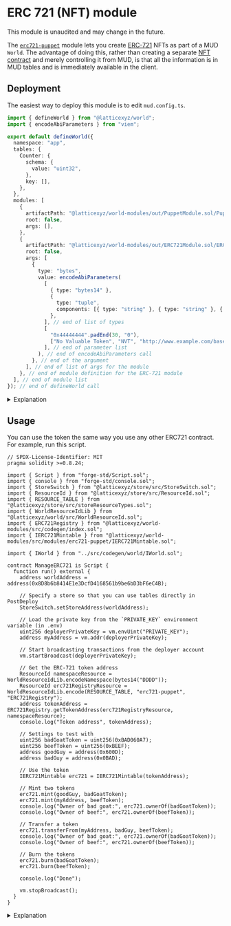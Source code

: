 
# ERC 721 (NFT) module

<Callout type="warning" emoji="⚠️">

This module is unaudited and may change in the future.

</Callout>

The [`erc721-puppet`](https://github.com/latticexyz/mud/tree/main/packages/world-modules/src/modules/erc721-puppet) module lets you create [ERC-721](https://ethereum.org/en/developers/docs/standards/tokens/erc-721/) NFTs as part of a MUD `World`.
The advantage of doing this, rather than creating a separate [NFT contract](https://github.com/OpenZeppelin/openzeppelin-contracts/tree/master/contracts/token/ERC721) and merely controlling it from MUD, is that all the information is in MUD tables and is immediately available in the client.

## Deployment

The easiest way to deploy this module is to edit `mud.config.ts`.

<CollapseCode>

```typescript filename="mud.config.ts" copy {2,14-50}
import { defineWorld } from "@latticexyz/world";
import { encodeAbiParameters } from "viem";

export default defineWorld({
  namespace: "app",
  tables: {
    Counter: {
      schema: {
        value: "uint32",
      },
      key: [],
    },
  },
  modules: [
    {
      artifactPath: "@latticexyz/world-modules/out/PuppetModule.sol/PuppetModule.json",
      root: false,
      args: [],
    },
    {
      artifactPath: "@latticexyz/world-modules/out/ERC721Module.sol/ERC721Module.json",
      root: false,
      args: [
        {
          type: "bytes",
          value: encodeAbiParameters(
            [
              { type: "bytes14" },
              {
                type: "tuple",
                components: [{ type: "string" }, { type: "string" }, { type: "string" }],
              },
            ], // end of list of types
            [
              "0x44444444".padEnd(30, "0"),
              ["No Valuable Token", "NVT", "http://www.example.com/base/uri/goes/here"], // end of the ERC-721 metadata tuple
            ], // end of parameter list
          ), // end of encodeAbiParameters call
        }, // end of the argument
      ], // end of list of args for the module
    }, // end of module definition for the ERC-721 module
  ], // end of module list
}); // end of defineWorld call
```

</CollapseCode>

<details>

<summary>Explanation</summary>

```typescript
import { encodeAbiParameters } from "viem";
```

In simple cases it is enough to use the config parser to specify the module arguments.
However, the NFT module requires a `struct` as [one of the arguments](https://github.com/latticexyz/mud/blob/main/packages/world-modules/src/modules/erc721-puppet/ERC721Module.sol#L37).
We use [`encodeAbiParameters`](https://viem.sh/docs/abi/encodeAbiParameters.html) to encode the `struct` data.

Note that this means we need to issue `pnpm install viem` in `packages/contracts` to be able to use the library here.

```typesceript
  modules: [
    {
      artifactPath: "@latticexyz/world-modules/out/PuppetModule.sol/PuppetModule.json",
      root: false,
      args: [],
    },
```

A module declaration requires three parameters:

- `artifactPath`, a link to the compiled JSON file for the module.
- `root`, whether to install the module with [root namespace permissions](/world/systems#root-systems) or not.
- `args` the module arguments.

Here we install [the `puppet` module](https://github.com/latticexyz/mud/tree/main/packages/world-modules/src/modules/puppet).
We need this module because a `System` is supposed to be stateless, and easily upgradeable to a contract in a different address.
However, both the [ERC-20 standard](https://ethereum.org/en/developers/docs/standards/tokens/erc-20/) and the [ERC-721 standard](https://ethereum.org/en/developers/docs/standards/tokens/erc-721/) require the token contract to emit events.
The solution is to put the `System` in one contract and have another contract, the puppet, which receives requests and emits events according to the ERC.

```typescript
    {
      artifactPath: "@latticexyz/world-modules/out/ERC721Module.sol/ERC721Module.json",
      root: false,
      args: [
```

You can see the arguments for the ERC-721 module [here](https://github.com/latticexyz/mud/blob/main/packages/world-modules/src/modules/erc721-puppet/ERC721Module.sol#L37).
There are two arguments:

- A 14-byte identifier for the namespace.
- An `ERC721MetadataData` for the ERC-721 parameters, [defined here](https://github.com/latticexyz/mud/blob/main/packages/world-modules/src/modules/erc721-puppet/tables/ERC721Metadata.sol#L19-L23).

However, the arguments for a module are [ABI encoded](https://docs.soliditylang.org/en/develop/abi-spec.html) to a single value of type `bytes`.

```typescript
        {
          type: "bytes",
```

The data type for this parameter is `bytes`, because it is treated as opaque bytes by the `World` and only gets parsed by the module after it is transferred.

```typescript
          value: encodeAbiParameters(
            [
```

Use `encodeAbiParameters` from the viem library to create the argument.
The first parameter of this function is a list of argument types.

```typescript
               [
                 { type: 'bytes14' },
```

The first parameter is simple, a 14 byte value for the namespace.

```typescript
              {
                type: 'tuple',
                components: [
                  { "type": "string" },
                  { "type": "string" },
                  { "type": "string" },
                ]
               }
            ],   // end of list of types
```

The second value is more complicated, it's a struct, or as it is called in ABI, a tuple.
It consists of three strings (the token name, symbol, and [base URI](https://docs.openzeppelin.com/contracts/3.x/api/token/erc721#ERC721-baseURI--)).

```typescript
            [
              "0x44444444".padEnd(30, "0"),
```

The second `encodeAbiParameters` parameter is a list of the values, of the types declared in the first list.

The first parameter for the module is `bytes14`, which is expected to be a hexadecimal value with twenty-eight hexadecimal digits, for a total length of thirty.
Here we use `0x4...40....0` with eight 4's followed by twenty 0's.
This gives us the namespace `DDDD`, which is easy to recognize both as hex and as text.

```typescript
["No Valuable Token", "NVT", "http://www.example.com/base/uri/goes/here"]; // end of the ERC-721 metadata tuple
```

The second parameter for the module is a structure of three strings, so here we provide the three strings.

```typescript
            ]  // end of parameter list
          )    // end of encodeAbiParameters call
        }      // end of the argument
      ],  // end of list of args for the module
    }     // end of module definition for the ERC-721 module
  ]       // end of module list
});       // end of defineWorld call
```

And then we need to finish all the definitions.

</details>

## Usage

You can use the token the same way you use any other ERC721 contract.
For example, run this script.

<CollapseCode>

```solidity filename="ManageERC721.s.sol" copy {29-34, 42-58}
// SPDX-License-Identifier: MIT
pragma solidity >=0.8.24;

import { Script } from "forge-std/Script.sol";
import { console } from "forge-std/console.sol";
import { StoreSwitch } from "@latticexyz/store/src/StoreSwitch.sol";
import { ResourceId } from "@latticexyz/store/src/ResourceId.sol";
import { RESOURCE_TABLE } from "@latticexyz/store/src/storeResourceTypes.sol";
import { WorldResourceIdLib } from "@latticexyz/world/src/WorldResourceId.sol";
import { ERC721Registry } from "@latticexyz/world-modules/src/codegen/index.sol";
import { IERC721Mintable } from "@latticexyz/world-modules/src/modules/erc721-puppet/IERC721Mintable.sol";

import { IWorld } from "../src/codegen/world/IWorld.sol";

contract ManageERC721 is Script {
  function run() external {
    address worldAddress = address(0x8D8b6b8414E1e3DcfD4168561b9be6bD3bF6eC4B);

    // Specify a store so that you can use tables directly in PostDeploy
    StoreSwitch.setStoreAddress(worldAddress);

    // Load the private key from the `PRIVATE_KEY` environment variable (in .env)
    uint256 deployerPrivateKey = vm.envUint("PRIVATE_KEY");
    address myAddress = vm.addr(deployerPrivateKey);

    // Start broadcasting transactions from the deployer account
    vm.startBroadcast(deployerPrivateKey);

    // Get the ERC-721 token address
    ResourceId namespaceResource = WorldResourceIdLib.encodeNamespace(bytes14("DDDD"));
    ResourceId erc721RegistryResource = WorldResourceIdLib.encode(RESOURCE_TABLE, "erc721-puppet", "ERC721Registry");
    address tokenAddress = ERC721Registry.getTokenAddress(erc721RegistryResource, namespaceResource);
    console.log("Token address", tokenAddress);

    // Settings to test with
    uint256 badGoatToken = uint256(0xBAD060A7);
    uint256 beefToken = uint256(0xBEEF);
    address goodGuy = address(0x600D);
    address badGuy = address(0x0BAD);

    // Use the token
    IERC721Mintable erc721 = IERC721Mintable(tokenAddress);

    // Mint two tokens
    erc721.mint(goodGuy, badGoatToken);
    erc721.mint(myAddress, beefToken);
    console.log("Owner of bad goat:", erc721.ownerOf(badGoatToken));
    console.log("Owner of beef:", erc721.ownerOf(beefToken));

    // Transfer a token
    erc721.transferFrom(myAddress, badGuy, beefToken);
    console.log("Owner of bad goat:", erc721.ownerOf(badGoatToken));
    console.log("Owner of beef:", erc721.ownerOf(beefToken));

    // Burn the tokens
    erc721.burn(badGoatToken);
    erc721.burn(beefToken);

    console.log("Done");

    vm.stopBroadcast();
  }
}
```

</CollapseCode>

<details>

<summary>Explanation</summary>

```solidity
    // Get the ERC-721 token address
    ResourceId namespaceResource = WorldResourceIdLib.encodeNamespace(bytes14("DDDD"));
    ResourceId erc721RegistryResource =
      WorldResourceIdLib.encode(RESOURCE_TABLE, "erc721-puppet", "ERC721Registry");
    address tokenAddress = ERC721Registry.getTokenAddress(erc721RegistryResource, namespaceResource);
    console.log("Token address", tokenAddress);
```

This is the process to get the address of our token contract (the puppet).
First, we get the [`resourceId` values](/world/resource-ids) for the `erc721-puppet__ERC721Registry` table and the namespace we are interested in (each namespace can only have one ERC721 token).
Then we use `ERC721Registry` to get the token address.

```solidity
    // Use the token
    IERC721Mintable erc721 = IERC721Mintable(tokenAddress);
```

Create an [`IERC721Mintable`](https://github.com/latticexyz/mud/blob/main/packages/world-modules/src/modules/erc721-puppet/IERC721Mintable.sol) for the token.

```solidity
    // Mint two tokens
    erc721.mint(goodGuy, badGoatToken);
    erc721.mint(myAddress, beefToken);
    console.log("Owner of bad goat:", erc721.ownerOf(badGoatToken));
    console.log("Owner of beef:", erc721.ownerOf(beefToken));
```

Mint a couple of tokens, and show who owns them.
Note that only the owner of the name space is authorized to mint tokens.

```solidity
    // Transfer a token
    erc721.transferFrom(myAddress, badGuy, beefToken);
    console.log("Owner of bad goat:", erc721.ownerOf(badGoatToken));
    console.log("Owner of beef:", erc721.ownerOf(beefToken));
```

Transfer a token.
We can only transfer tokens we own, or that we have approval to transfer from the current owner.

```solidity
    // Burn the tokens
    erc721.burn(badGoatToken);
    erc721.burn(beefToken);
```

Destroy the tokens.

</details>
